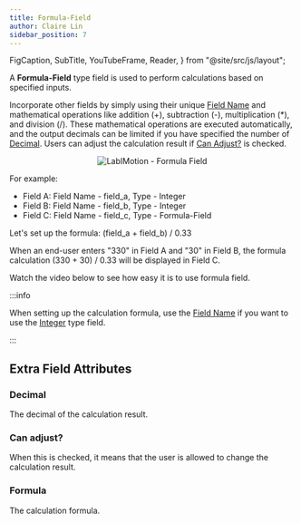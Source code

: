 ```yaml
---
title: Formula-Field
author: Claire Lin
sidebar_position: 7
---
```


  FigCaption,
  SubTitle,
  YouTubeFrame,
  Reader,
} from "@site/src/js/layout";

<Reader text="Designer" />

A **Formula-Field** type field is used to perform calculations based on specified inputs.

Incorporate other fields by simply using their unique [Field Name](../../fields#field-name) and mathematical operations like addition (+), subtraction (-), multiplication (\*), and division (/). These mathematical operations are executed automatically, and the output decimals can be limited if you have specified the number of [Decimal](#decimal). Users can adjust the calculation result if [Can Adjust?](#can-adjust) is checked.

<div align="center">
  <img src={fieldFormula} alt="LabIMotion - Formula Field" />
  <FigCaption text="Formula-Field" />
</div>

For example:

- Field A: Field Name - field_a, Type - Integer
- Field B: Field Name - field_b, Type - Integer
- Field C: Field Name - field_c, Type - Formula-Field

Let's set up the formula: (field_a + field_b) / 0.33

When an end-user enters "330" in Field A and "30" in Field B, the formula calculation (330 + 30) / 0.33 will be displayed in Field C.

Watch the video below to see how easy it is to use formula field.

<YouTubeFrame
  src="https://www.youtube-nocookie.com/embed/KQiWymP4M-g"
  title="Designer - Formula Field"
/>
<FigCaption text="LabIMotion: Designer - Formula Field" />

:::info

When setting up the calculation formula, use the [Field Name](../../fields#field-name) if you want to use the [Integer](integer) type field.

:::

## Extra Field Attributes

### Decimal

The decimal of the calculation result.

### Can adjust?

When this is checked, it means that the user is allowed to change the calculation result.

### Formula

The calculation formula.
